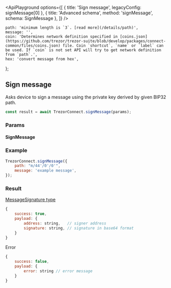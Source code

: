 

<ApiPlayground
    options={[
        { title: 'Sign message', legacyConfig: signMessage[0] },
        { title: 'Advanced schema', method: 'signMessage', schema: SignMessage },
    ]}
/>

    path: 'minimum length is `3`. [read more](/details/path)',
    message: '',
    coin: 'Determines network definition specified in [coins.json](https://github.com/trezor/trezor-suite/blob/develop/packages/connect-common/files/coins.json) file. Coin `shortcut`, `name` or `label` can be used. If `coin` is not set API will try to get network definition from `path`.',
    hex: 'convert message from hex',
};

## Sign message

Asks device to sign a message using the private key derived by given BIP32 path.

```javascript
const result = await TrezorConnect.signMessage(params);
```

### Params

<CommonParamsLink />

#### SignMessage

<ParamsTable schema={SignMessage} descriptions={paramDescriptions} />

### Example

```javascript
TrezorConnect.signMessage({
    path: "m/44'/0'/0'",
    message: 'example message',
});
```

### Result

[MessageSignature type](https://github.com/trezor/trezor-suite/blob/develop/packages/protobuf/src/messages.ts)

```javascript
{
    success: true,
    payload: {
        address: string,   // signer address
        signature: string, // signature in base64 format
    }
}
```

Error

```javascript
{
    success: false,
    payload: {
        error: string // error message
    }
}
```
